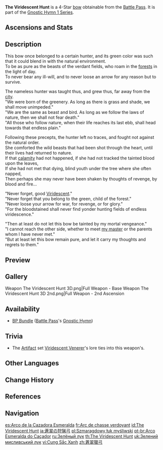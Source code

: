 {{Weapon Infobox
|title          = The Viri&shy;des&shy;cent Hunt
|id             = 15409
|image          = <gallery>
Weapon The Viridescent Hunt.png|Base
Weapon The Viridescent Hunt 2nd.png|2nd Ascension
</gallery>
|type           = Bow
|releaseDate    = 2020-09-28
|quality        = 4
|base_atk       = 42
|2nd_stat_type  = CRIT Rate
|2nd_stat       = 6%
|obtain         = Battle Pass
|series         = Gnostic Hymn 1
|passive        = Verdant Wind
|effect         = Upon hit, Normal and Aimed Shot Attacks have a 50% chance to generate a [[Vacuum Field|Cyclone]], which will continuously attract surrounding opponents, dealing (var1)% of ATK as DMG to these opponents every 0.5s for 4s. This effect can only occur once every (var2)s.
|eff_rank1_var1 = 40
|eff_rank2_var1 = 50
|eff_rank3_var1 = 60
|eff_rank4_var1 = 70
|eff_rank5_var1 = 80
|eff_rank1_var2 = 14
|eff_rank2_var2 = 13
|eff_rank3_var2 = 12
|eff_rank4_var2 = 11
|eff_rank5_var2 = 10
|eff_att1       = Displacement
|eff_att2       = Physical DMG
|eff_att3       = AoE
|eff_att4       = Effect Triggered by Normal Attack
}}
{{Description|A pure green hunting bow. This once belonged to a certain hunter whose home was the forest.}}
'''The Viridescent Hunt''' is a 4-Star [[bow]] obtainable from the [[Battle Pass]]. It is part of the [[Gnostic Hymn 1 Series]].

==Ascensions and Stats==
{{Weapon Ascensions and Stats
|ascendMat1 = Tile of Decarabian's Tower
|ascendMat2 = Debris of Decarabian's City
|ascendMat3 = Fragment of Decarabian's Epic
|ascendMat4 = Scattered Piece of Decarabian's Dream
|bossMat1   = Heavy Horn
|bossMat2   = Black Bronze Horn
|bossMat3   = Black Crystal Horn
|commonMat1 = Firm Arrowhead
|commonMat2 = Sharp Arrowhead
|commonMat3 = Weathered Arrowhead
}}

==Description==
This bow once belonged to a certain hunter, and its green color was such that it could blend in with the natural environment.<br>
To be as pure as the beasts of the verdant fields, who roam in the [[Dharma Forest|forests]] in the light of day.<br>
To never bear any ill-will, and to never loose an arrow for any reason but to survive.

The nameless hunter was taught thus, and grew thus, far away from the [[Sumeru City|city]].<br>
"We were born of the greenery. As long as there is grass and shade, we shall move unimpeded."<br>
"We are the same as beast and bird. As long as we follow the laws of nature, then we shall not fear death."<br>
"All those who follow nature, when their life reaches its last ebb, shall head towards that endless plain."

Following these precepts, the hunter left no traces, and fought not against the natural order.<br>
She comforted the wild beasts that had been shot through the heart, until their lives had returned to nature.<br>
If that [[Cataclysm|calamity]] had not happened, if she had not tracked the tainted blood upon the leaves,<br>
If she had not met that dying, blind youth under the tree where she often napped,<br>
Then perhaps she may never have been shaken by thoughts of revenge, by blood and fire...

"Never forget, good [[Viridescent]]."<br>
"Never forget that you belong to the green, child of the forest."<br>
"Never loose your arrow for war, for revenge, or for glory."<br>
"For the bloodstained shall never find yonder hunting fields of endless viridescence."

"Then at least do not let this bow be tainted by my mortal vengeance."<br>
"I cannot reach the other side, whether to meet [[Viaghara|my master]] or the parents whom I have never met."<br>
"But at least let this bow remain pure, and let it carry my thoughts and regrets to them."

==Preview==
{{Preview
|file    = Weapon The Viridescent Hunt Passive
|caption = Passive: Verdant Wind
}}

==Gallery==
<gallery>
Weapon The Viridescent Hunt 3D.png|Full Weapon - Base
Weapon The Viridescent Hunt 3D 2nd.png|Full Weapon - 2nd Ascension
</gallery>

==Availability==
*[[BP Bundle]] ([[Battle Pass]]'s [[Gnostic Hymn]])

==Trivia==
*The [[Artifact]] set [[Viridescent Venerer]]'s lore ties into this weapon's.

==Other Languages==
{{Other Languages
|1_en      = The Viridescent Hunt
|1_zhs     = 苍翠猎弓
|1_zhs_rm  = Cāngcuì Liè Gōng
|1_zht     = 蒼翠獵弓
|1_zht_rm  = Cāngcuì Liè Gōng
|1_zh_tl   = Verdant Hunting Bow
|1_ja      = 蒼翠の狩猟弓
|1_ja_rm   = Sousui no Shuryou Yumi<ref>HoYoverse Japanese Customer Support Response: [[:File:CS JA Weapon Pronunciation Reply.png|Japanese Pronunciation of Various Weapons]]</ref>
|1_ja_tl   = Viridescent Hunting Bow
|1_ko      = 청록의 사냥활
|1_ko_rm   = Cheongrok-ui Sanyanghwal
|1_ko_tl   = Turquoise's Hunting Bow
|1_es      = Arco de la Cazadora Esmeralda
|1_es_tl   = Emerald-Hunter's Bow
|1_fr      = Arc de chasse verdoyant
|1_fr_tl   = Verdant Hunting Bow
|1_ru      = Зелёный лук
|1_ru_tl   = Green Bow
|1_ru_note = {{ru|Зелёный лук}} might be a pun, because it can be translated as either "Green bow" or "Green onion."
|1_th      = The Viridescent Hunt
|1_vi      = Cung Sắc Xanh
|1_vi_tl   = Green-shaded Bow
|1_de      = Grasgrüner Jagdbogen
|1_de_tl   = Grass-Green Hunting Bow
|1_id      = The Viridescent Hunt
|1_pt      = Arco Esmeralda do Caçador
|1_pt_tl   = Hunter's Emerald Bow
|1_tr      = Yeşil Av
|1_tr_tl   = Green Hunt
|1_it      = Arco da caccia smeraldo
|1_it_tl   = Emerald Hunting Bow

|2_en      = Verdant Wind
|2_zhs     = 苍翠之风
|2_zhs_rm  = Cāngcuì zhī Fēng
|2_zht     = 蒼翠之風
|2_zht_rm  = Cāngcuì zhī Fēng
|2_zh_tl   = 
|2_ja      = 蒼翠の風
|2_ja_rm   = Sousui no Kaze
|2_ja_tl   = Blue-Green Wind
|2_ko      = 청록색의 바람
|2_ko_rm   = Cheongnoksaek-ui Baram
|2_ko_tl   = Blue-Green Wind
|2_es      = Viento esmeralda
|2_es_tl   = Emerald Wind
|2_fr      = Vent verdoyant
|2_fr_tl   = Verdant Wind
|2_ru      = Зелёный ветер
|2_ru_tl   = Green Wind
|2_th      = Verdant Wind
|2_vi      = Ngọn Gió Biếc
|2_vi_tl   = 
|2_de      = Wind auf den Weiden
|2_de_tl   = Wind on the Meadows
|2_id      = Verdant Wind
|2_pt      = Vento Esmeralda
|2_pt_tl   = 
|2_tr      = Yeşil Rüzgar
|2_tr_tl   = Green Wind
|2_it      = Vento verdeggiante
|2_it_tl   = 
}}

==Change History==
{{Change History|1.0}}

==References==
{{Reflist}}

==Navigation==
{{Weapons by Series Navbox|series=Gnostic Hymn 1}}
{{Weapon Navbox|Bows}}

[[es:Arco de la Cazadora Esmeralda]]
[[fr:Arc de chasse verdoyant]]
[[id:The Viridescent Hunt]]
[[ja:蒼翠の狩猟弓]]
[[pl:Szmaragdowy łuk myśliwski]]
[[pt-br:Arco Esmeralda do Caçador]]
[[ru:Зелёный лук]]
[[th:The Viridescent Hunt]]
[[uk:Зелений мисливський лук]]
[[vi:Cung Sắc Xanh]]
[[zh:蒼翠獵弓]]